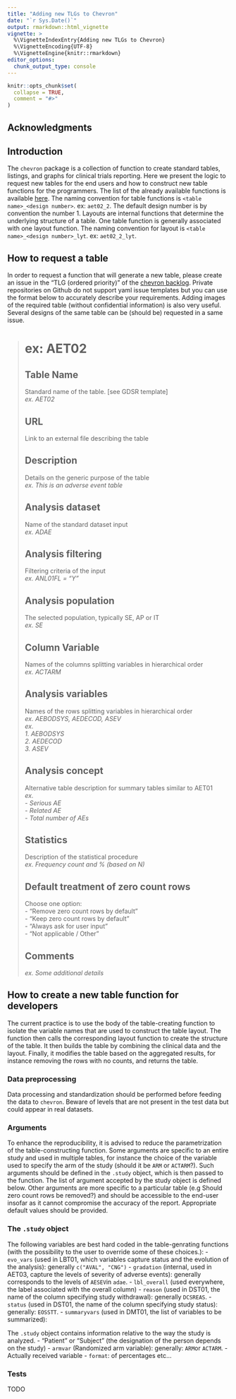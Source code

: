 ```yaml
---
title: "Adding new TLGs to Chevron"
date: "`r Sys.Date()`"
output: rmarkdown::html_vignette
vignette: >
  %\VignetteIndexEntry{Adding new TLGs to Chevron}
  %\VignetteEncoding{UTF-8}
  %\VignetteEngine{knitr::rmarkdown}
editor_options: 
  chunk_output_type: console
---
```


```r
knitr::opts_chunk$set(
  collapse = TRUE,
  comment = "#>"
)
```

## Acknowledgments

## Introduction 
The `chevron` package is a collection of function to create standard tables, listings, and graphs for clinical trials
reporting. Here we present the logic to request new tables for the end users and how to construct new table functions
for the programmers. The list of the already available functions is available
[here](https://glowing-giggle-c0c5190c.pages.github.io/reference/index.html). The naming convention for table functions
is `<table name>_<design number>`. ex: `aet02_2`. The default design number is by convention the number 1. Layouts are internal
functions that determine the underlying structure of a table. One table function is generally associated with one layout
function. The naming convention for layout is  `<table name>_<design number>_lyt`. ex: `aet02_2_lyt`.

## How to request a table
In order to request a function that will generate a new table, please create an issue in the "TLG (ordered priority)" of
the [chevron backlog](https://github.com/orgs/insightsengineering/projects/34). Private repositories on Github do not
support yaml issue templates but you can use the format below to accurately describe your requirements. Adding images of
the required table (without confidential information) is also very useful. Several designs of the same table can be
(should be) requested in a same issue.

># ex: AET02
>
>## Table Name
>Standard name of the table. [see GDSR template]  
>_ex. AET02_
>
>## URL
>Link to an external file describing the table  
>
>## Description
>Details on the generic purpose of the table  
>_ex. This is an adverse event table_
>
>## Analysis dataset
>Name of the standard dataset input  
>_ex. ADAE_
>
>## Analysis filtering
>Filtering criteria of the input  
>_ex. ANL01FL = "Y"_
>
>## Analysis population
>The selected population, typically SE, AP or IT  
>_ex. SE_
>
>## Column Variable
>Names of the columns splitting variables in hierarchical order  
>_ex. ACTARM_
>
>## Analysis variables
>Names of the rows splitting variables in hierarchical order  
>_ex. AEBODSYS, AEDECOD, ASEV_  
>_ex._  
>    _1. AEBODSYS_  
>    _2. AEDECOD_  
>    _3. ASEV_  
>
>## Analysis concept
>Alternative table description for summary tables similar to AET01  
>_ex._  
>- _Serious AE_  
>- _Related AE_  
>- _Total number of AEs_  
>
>## Statistics
>Description of the statistical procedure  
>_ex. Frequency count and % (based on N)_
>
>## Default treatment of zero count rows
>Choose one option:  
>- "Remove zero count rows by default"  
>- "Keep zero count rows by default"  
>- "Always ask for user input"  
>- "Not applicable / Other"  
>
>## Comments
>_ex. Some additional details_

## How to create a new table function for developers
The current practice is to use the body of the table-creating function to isolate the variable names that are used to
construct the table layout. The function then calls the corresponding layout function to create the structure of the
table. It then builds the table by combining the clinical data and the layout. Finally, it modifies the table based on
the aggregated results, for instance removing the rows with no counts, and returns the table.

### Data preprocessing
Data processing and standardization should be performed before feeding the data to `chevron`. Beware of levels that are
not present in the test data but could appear in real datasets.

### Arguments
To enhance the reproducibility, it is advised to reduce the parametrization of the table-constructing function. Some
arguments are specific to an entire study and used in multiple tables, for instance the choice of the variable used to
specify the arm of the study (should it be `ARM` or `ACTARM`?). Such arguments should be defined in the `.study` object,
which is then passed to the function. The list of argument accepted by the study object is defined below.
Other arguments are more specific to a particular table (e.g Should zero count rows be removed?) and should be accessible to the end-user insofar as it cannot compromise the accuracy of the report. Appropriate default values should be provided.

### The `.study` object

The following variables are best hard coded in the table-genrating functions (with the possibility to the user to
override some of these choices.):
- `evo_vars` (used in LBT01, which variables capture status and the evolution of the analysis): generally `c("AVAL",
"CNG")`
- `gradation` (internal, used in AET03, capture the levels of severity of adverse events): generally corresponds to the
levels of `AESEV`in `adae`.
- `lbl_overall` (used everywhere, the label associated with the overall column)
- `reason` (used in DST01, the name of the column specifying study withdrawal): generally `DCSREAS`.
- `status` (used in DST01, the name of the column specifying study status): generally: `EOSSTT`. 
- `summaryvars` (used in DMT01,  the list of variables to be summarized):  

The `.study` object contains information relative to the way the study is analyzed.
- "Patient" or "Subject" (the designation of the person depends on the study)
- `armvar` (Randomized arm variable): generally: `ARM`or `ACTARM`.
- Actually received variable
- `format`: of percentages etc...


### Tests
TODO
